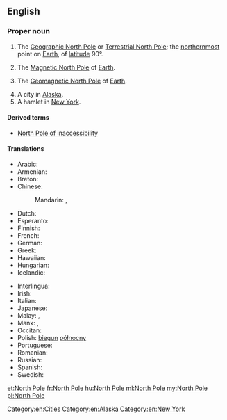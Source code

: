 {{also|north pole}}
==English==

===Proper noun===
{{wikipedia}}
{{en-proper noun|head=[[north|North]] [[pole|Pole]]}}

# {{context|geography|lang=en}} The [[Geographic North Pole]] or [[Terrestrial North Pole]]; the [[northernmost]] point on [[Earth]], of [[latitude]] 90°.
# {{context|geography|lang=en}} The [[Magnetic North Pole]] of [[Earth]].
# {{context|geography|lang=en}} The [[Geomagnetic North Pole]] of [[Earth]].
# A city in [[Alaska]].
# A hamlet in [[New York]].

====Derived terms====
* [[North Pole of inaccessibility]]

====Translations====
{{trans-top|northernmost point on Earth}}
* Arabic: {{t|ar|اَلْقُطْب اَلشَّمَالِيّ|m}}
* Armenian: {{t|hy|Հյուսիսային բևեռ}}
* Breton: {{t|br|pennahel an Norzh|m}}
* Chinese:
*: Mandarin: {{t+|cmn|北極|sc=Hani}}, {{t+|cmn|北极|tr=Běijí|sc=Hani}}
* Dutch: {{t+|nl|Noordpool|m}}
* Esperanto: {{t|eo|Norda poluso}}
* Finnish: {{t+|fi|pohjoisnapa}}
* French: {{t|fr|Pôle Nord|m}}
* German: {{t+|de|Nordpol|m}}
* Greek: {{t|el|Βόρειος Πόλος|m}}
* Hawaiian: {{t|haw|Wēlau ʻĀkau}}
* Hungarian: {{t+|hu|Északi-sark}}
* Icelandic: {{t|is|Norðurheimskautið}}
{{trans-mid}}
* Interlingua: {{t|ia|polo nord}}
* Irish: {{t|ga|Pol Thuaidh|m}}
* Italian: {{t|it|Polo nord}}
* Japanese: {{t+|ja|北極|tr=ほっきょく, hokkyoku|sc=Jpan}}
* Malay: {{t|ms|Kutub Syamali}}, {{t|ms|Kutub Utara}}
* Manx: {{t|gv|Ard y Twoaie|m}}, {{t|gv|ard ny twoaie|m}}
* Occitan: {{t|oc|pòl Nòrd}}
* Polish: [[biegun]] [[północny]] {{g|m}}
* Portuguese: {{t|pt|Polo Norte|m}}
* Romanian: {{t|ro|Polul Nord|m}}
* Russian: {{t|ru|Се́верный по́люс|m}}
* Spanish: {{t|es|Polo Norte|m}}
* Swedish: {{t+|sv|nordpolen|c}}
{{trans-bottom}}

[[Category:en:Cities]]
[[Category:en:Alaska]]
[[Category:en:New York]]

[[et:North Pole]]
[[fr:North Pole]]
[[hu:North Pole]]
[[ml:North Pole]]
[[my:North Pole]]
[[pl:North Pole]]